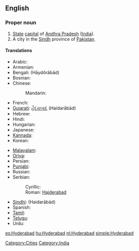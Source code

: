 ==English==
{{wikipedia}}

===Proper noun===
{{en-proper noun}}

# [[State]] [[capital]] of [[Andhra Pradesh]] ([[India]]).
# A city in the [[Sindh]] province of [[Pakistan]].

====Translations====
{{trans-top|capital of Andhra Pradesh}}
* Arabic: {{t|ar|حيدر أباد|m|tr=Haydar ’abaad}}
* Armenian: {{t|hy|Հայդարաբադ|tr=Haydarabad}}
* Bengali: {{BNchar|[[হায়দরাবাদ]]}} (Hāydôrābād)
* Bosnian: {{t-|bs|Hajderabad|m}}
* Chinese:
*: Mandarin: {{t|cmn|海得拉巴|tr=Hǎidelābā|sc=Hani}}
* French: {{t|fr|Hyderābād}}
* [[Gujarati]]: [[હૈદરાબાદ]] (Haidarābād)
* Hebrew: {{t|he|היידראבאד}}
* Hindi: {{t-|hi|हैदराबाद|tr=Haidarābād|xs=Hindi}}
* Hungarian: {{t+|hu|Haidarábád}}
* Japanese: {{t|ja|ハイデラバード|tr=Haiderabādo}}
* [[Kannada]]: {{t|kn|ಹೈದರಾಬಾದ್|tr=Haidarābād|sc=Knda}}
* Korean: {{t|ko|하이데라바드|tr=Haiderabadeu}}
{{trans-mid}}
* [[Malayalam]]: {{t|ml|ഹൈദരാബാദ്|tr=Haidarābād|sc=Mlym}}
* [[Oriya]]: {{t|or|ହୈଦରାବାଦ|tr=Haidôrābādô|sc=Orya}}
* Persian: {{t|fa|حیدرآباد|xs=Persian}}
* [[Punjabi]]: {{t|pa|ਹੈਦਰਾਬਾਦ|tr=Haidarābād|sc=Guru}}
* Russian: {{t|ru|Хайдарабад|m|tr=Xajdarabád}}
* Serbian:
*: Cyrillic: {{t-|sr|Хајдерабад|m|sc=Cyrl}}
*: Roman: [[Hajderabad#Serbian|Hajderabad]] {{m}}
* [[Sindhi]]: {{sd-Arab|[[حيدر اباد|حيدر آباد]]}} (Haidarābād)
* Spanish: {{t+|es|Hyderabad}}
* [[Tamil]]: {{t|ta|ஐதராபாத்|ta=Aitarāpāt|xs=Tamil}}
* [[Telugu]]: {{t-|te|హైదరాబాదు|tr=Haidarābādu}}
* Urdu: {{t|ur|حیدرآباد|tr=Haidarābād|xs=Urdu}}
{{trans-bottom}}

[[Category:Cities]]
[[Category:India]]

[[es:Hyderabad]]
[[hu:Hyderabad]]
[[nl:Hyderabad]]
[[simple:Hyderabad]]
